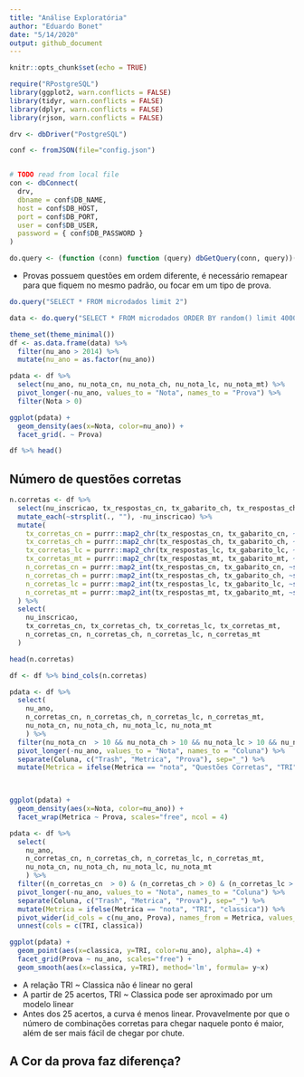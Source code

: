 ---
title: "Análise Exploratória"
author: "Eduardo Bonet"
date: "5/14/2020"
output: github_document
---

```{r setup, include=FALSE}
knitr::opts_chunk$set(echo = TRUE)
```
```{r}
require("RPostgreSQL")
library(ggplot2, warn.conflicts = FALSE)
library(tidyr, warn.conflicts = FALSE)
library(dplyr, warn.conflicts = FALSE)
library(rjson, warn.conflicts = FALSE)
```

```{r}

drv <- dbDriver("PostgreSQL")

conf <- fromJSON(file="config.json")


# TODO read from local file
con <- dbConnect(
  drv, 
  dbname = conf$DB_NAME,
  host = conf$DB_HOST, 
  port = conf$DB_PORT,
  user = conf$DB_USER, 
  password = { conf$DB_PASSWORD }
)

do.query <- (function (conn) function (query) dbGetQuery(conn, query))(con)

```


- Provas possuem questões em ordem diferente, é necessário remapear para que fiquem no mesmo padrão, ou focar em um tipo de prova.

```{r}
do.query("SELECT * FROM microdados limit 2")
```

```{r}
data <- do.query("SELECT * FROM microdados ORDER BY random() limit 40000")
```

```{r}
theme_set(theme_minimal())
df <- as.data.frame(data) %>% 
  filter(nu_ano > 2014) %>%
  mutate(nu_ano = as.factor(nu_ano))
```

```{r, fig.width=10, fig.height=3}
pdata <- df %>% 
  select(nu_ano, nu_nota_cn, nu_nota_ch, nu_nota_lc, nu_nota_mt) %>%
  pivot_longer(-nu_ano, values_to = "Nota", names_to = "Prova") %>%
  filter(Nota > 0)

ggplot(pdata) +
  geom_density(aes(x=Nota, color=nu_ano)) +
  facet_grid(. ~ Prova)

```

```{r}
df %>% head()
```

## Número de questões corretas

```{r}
n.corretas <- df %>%
  select(nu_inscricao, tx_respostas_cn, tx_gabarito_ch, tx_respostas_ch, tx_gabarito_cn, tx_respostas_lc, tx_gabarito_lc, tx_respostas_mt, tx_gabarito_mt) %>%
  mutate_each(~strsplit(., ""), -nu_inscricao) %>%
  mutate(
    tx_corretas_cn = purrr::map2_chr(tx_respostas_cn, tx_gabarito_cn, ~paste0((.x == .y)*1, collapse = "")),
    tx_corretas_ch = purrr::map2_chr(tx_respostas_ch, tx_gabarito_ch, ~paste0((.x == .y)*1, collapse = "")),
    tx_corretas_lc = purrr::map2_chr(tx_respostas_lc, tx_gabarito_lc, ~paste0((.x == .y)*1, collapse = "")),
    tx_corretas_mt = purrr::map2_chr(tx_respostas_mt, tx_gabarito_mt, ~paste0((.x == .y)*1, collapse = "")),
    n_corretas_cn = purrr::map2_int(tx_respostas_cn, tx_gabarito_cn, ~sum((.x == .y))),
    n_corretas_ch = purrr::map2_int(tx_respostas_ch, tx_gabarito_ch, ~sum((.x == .y))),
    n_corretas_lc = purrr::map2_int(tx_respostas_lc, tx_gabarito_lc, ~sum((.x == .y))),
    n_corretas_mt = purrr::map2_int(tx_respostas_mt, tx_gabarito_mt, ~sum((.x == .y)))
  ) %>% 
  select(
    nu_inscricao,
    tx_corretas_cn, tx_corretas_ch, tx_corretas_lc, tx_corretas_mt,
    n_corretas_cn, n_corretas_ch, n_corretas_lc, n_corretas_mt
  )
```


```{r}

head(n.corretas)
```


```{r}
df <- df %>% bind_cols(n.corretas)
```

```{r, fig.width=10, fig.height=5}
pdata <- df %>% 
  select(
    nu_ano, 
    n_corretas_cn, n_corretas_ch, n_corretas_lc, n_corretas_mt,
    nu_nota_cn, nu_nota_ch, nu_nota_lc, nu_nota_mt
    ) %>%
  filter(nu_nota_cn  > 10 && nu_nota_ch > 10 && nu_nota_lc > 10 && nu_nota_mt > 10 ) %>% 
  pivot_longer(-nu_ano, values_to = "Nota", names_to = "Coluna") %>%
  separate(Coluna, c("Trash", "Metrica", "Prova"), sep="_") %>%
  mutate(Metrica = ifelse(Metrica == "nota", "Questões Corretas", "TRI"))
  


ggplot(pdata) +
  geom_density(aes(x=Nota, color=nu_ano)) +
  facet_wrap(Metrica ~ Prova, scales="free", ncol = 4)
```

```{r, fig.width=8, fig.height=6}

pdata <- df %>% 
  select(
    nu_ano, 
    n_corretas_cn, n_corretas_ch, n_corretas_lc, n_corretas_mt,
    nu_nota_cn, nu_nota_ch, nu_nota_lc, nu_nota_mt
    ) %>%
  filter((n_corretas_cn  > 0) & (n_corretas_ch > 0) & (n_corretas_lc > 0) & (n_corretas_mt > 0) ) %>% 
  pivot_longer(-nu_ano, values_to = "Nota", names_to = "Coluna") %>%
  separate(Coluna, c("Trash", "Metrica", "Prova"), sep="_") %>%
  mutate(Metrica = ifelse(Metrica == "nota", "TRI", "classica")) %>%
  pivot_wider(id_cols = c(nu_ano, Prova), names_from = Metrica, values_from = Nota, values_fn = list(Nota = list)) %>%
  unnest(cols = c(TRI, classica))

ggplot(pdata) +
  geom_point(aes(x=classica, y=TRI, color=nu_ano), alpha=.4) +
  facet_grid(Prova ~ nu_ano, scales="free") + 
  geom_smooth(aes(x=classica, y=TRI), method='lm', formula= y~x)

```
 
 - A relação TRI ~ Classica não é linear no geral
 - A partir de 25 acertos, TRI ~ Classica pode ser aproximado por um modelo linear
 - Antes dos 25 acertos, a curva é menos linear. Provavelmente por que o número de combinações corretas para chegar naquele ponto é maior, além de ser mais fácil de chegar por chute.

## A Cor da prova faz diferença?

